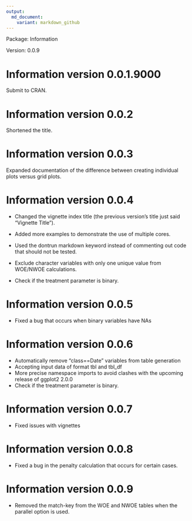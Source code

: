```yaml
---
output:
  md_document:
    variant: markdown_github
---
```


<!-- README.md is generated from NEWS.Rmd. Please edit that file -->

Package: Information

Version: 0.0.9

# Information version 0.0.1.9000
Submit to CRAN.

# Information version 0.0.2
Shortened the title. 

# Information version 0.0.3
Expanded documentation of the difference between creating individual plots versus grid plots. 

# Information version 0.0.4

* Changed the vignette index title (the previous version's title just said "Vignette Title").

* Added more examples to demonstrate the use of multiple cores.

* Used the dontrun markdown keyword instead of commenting out code that should not be tested.

* Exclude character variables with only one unique value from WOE/NWOE calculations.

* Check if the treatment parameter is binary.

# Information version 0.0.5
 
* Fixed a bug that occurs when binary variables have NAs

# Information version 0.0.6

* Automatically remove "class==Date" variables from table generation
* Accepting input data of format tbl and tbl_df
* More precise namespace imports to avoid clashes with the upcoming release of ggplot2 2.0.0
* Check if the treatment parameter is binary.

# Information version 0.0.7
 
 * Fixed issues with vignettes 

# Information version 0.0.8
 * Fixed a bug in the penalty calculation that occurs for certain cases.
 
# Information version 0.0.9
 * Removed the match-key from the WOE and NWOE tables when the parallel option is used.